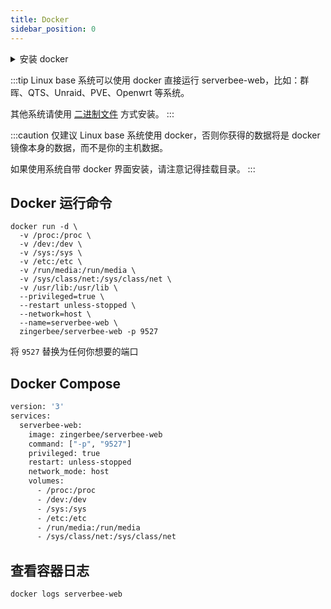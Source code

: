```yaml
---
title: Docker
sidebar_position: 0
---
```



<details>
    <summary>安装 docker</summary>
    <CodeBlock>{dockerCMD}</CodeBlock>
</details>

:::tip
Linux base 系统可以使用 docker 直接运行 serverbee-web，比如：群晖、QTS、Unraid、PVE、Openwrt 等系统。

其他系统请使用 [二进制文件](/usage/linux) 方式安装。
:::

:::caution
仅建议 Linux base 系统使用 docker，否则你获得的数据将是 docker 镜像本身的数据，而不是你的主机数据。

如果使用系统自带 docker 界面安装，请注意记得挂载目录。
:::

## Docker 运行命令

```shell
docker run -d \
  -v /proc:/proc \
  -v /dev:/dev \
  -v /sys:/sys \
  -v /etc:/etc \
  -v /run/media:/run/media \
  -v /sys/class/net:/sys/class/net \
  -v /usr/lib:/usr/lib \
  --privileged=true \
  --restart unless-stopped \
  --network=host \
  --name=serverbee-web \
  zingerbee/serverbee-web -p 9527
```
将 `9527` 替换为任何你想要的端口

## Docker Compose
```bash
version: '3'
services:
  serverbee-web:
    image: zingerbee/serverbee-web
    command: ["-p", "9527"]
    privileged: true
    restart: unless-stopped
    network_mode: host
    volumes:
      - /proc:/proc
      - /dev:/dev
      - /sys:/sys
      - /etc:/etc
      - /run/media:/run/media
      - /sys/class/net:/sys/class/net
```

## 查看容器日志

```bash
docker logs serverbee-web
```
